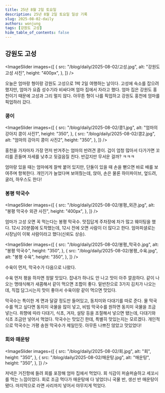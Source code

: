 ```yaml
---
title: 25년 8월 2일 토요일
description: 25년 8월 2일 토요일 일상 기록
slug: 2025-08-02-daily
authors: wonjung
tags: [강원도 고성]
hide_table_of_contents: false
---
```



## 강원도 고성

<ImageSlider
  images={[
    {
      src: "/blog/daily/2025-08-02/고성.jpg",
      alt: "강원도 고성 사진",
      height: "400px",
    },
  ]}
/>

오늘은 엄마랑 형이랑 강원도 고성으로 1박 2일 여행하는 날이다.
고성에 숙소를 잡으려 했지만, 엄마가 요즘 성수기라 비싸다며 엄마 집에서 자라고 했다.
엄마 집은 강원도 홍천이기 때문에 고성과 그리 멀지 않다.
아무튼 형이 나를 픽업하고 강원도 홍천에 엄마를 픽업하러 갔다.

### 콩이

<ImageSlider
  images={[
    {
      src: "/blog/daily/2025-08-02/콩1.jpg",
      alt: "엄마의 강아지 콩이 사진1",
      height: "350",
    },
    {
      src: "/blog/daily/2025-08-02/콩2.jpg",
      alt: "엄마의 강아지 콩이 사진2",
      height: "350",
    },
  ]}
/>

홍천을 가자마자 가장 먼저 반겨주는 엄마의 반려견 콩이.
겁이 엄청 많아서 다가가면 꼬리를 흔들며 자세를 낮추고 뒷걸음질 친다.
반갑지만 무서운 걸까? ㅋㅋㅋ

엄마랑 있을 때는 엄마에게 찰싹 붙어 있지만, 단둘이 있을 때 손을 뻗으면 바로 배를 보여주며 항복한다.
개인기가 늘었다며 보여줬는데, 앉아, 손은 물론 하이파이브, 엎드려, 굴러, 하우스도 한다!

### 봉평 막국수

<ImageSlider
  images={[
    {
      src: "/blog/daily/2025-08-02/봉평_외관.jpg",
      alt: "봉평 막국수 외관 사진",
      height: "400px",
    },
  ]}
/>

엄마가 고성 오면 꼭 먹는다는 봉평 막국수.
맛집답게 주차장에 차가 많고 웨이팅을 했다.
12시 20분쯤에 도착했는데, 12시 전에 오면 사람이 더 많다고 한다.
엄마피셜로는 사장님이 이북 사람이라고 했다(신뢰도 상승).

<ImageSlider
  images={[
    {
      src: "/blog/daily/2025-08-02/봉평_막국수.jpg",
      alt: "봉평 막국수",
      height: "350",
    },
    {
      src: "/blog/daily/2025-08-02/봉평_수육.jpg",
      alt: "봉평 수육",
      height: "350",
    },
  ]}
/>

수육이 먼저, 막국수가 다음으로 나왔다.

수육 먼저 평을 하자면 정말 맛있다.
잡내가 하나도 안 나고 맛이 아주 깔끔하다.
같이 나오는 명태식해가 새콤해서 같이 먹으면 조합이 좋다.
밑반찬으로 3가지 김치가 나오는데, 직접 담그시는지 맛이 좋아서 수육이랑 같이 먹으면 맛있다.

막국수는 특이한 게 면과 달걀 정도만 들어있고, 동치미와 다대기를 따로 준다.
물 막국수를 먹고 싶다면 동치미 국물을 많이 넣고, 비빔 막국수를 원하면 동치미 국물을 조금 넣는다.
취향에 따라 다대기, 식초, 겨자, 설탕 등을 조절해서 넣으면 됐는데, 다대기와 식초 조금만 넣어서 먹었다.
막국수는 맛있긴 한데, 특별히 맛있는지는 모르겠다.
개인적으로 막국수는 가평 송원 막국수가 제일인듯.
아무튼 나쁘진 않았고 맛있었다!

### 회와 매운탕

<ImageSlider
  images={[
    {
      src: "/blog/daily/2025-08-02/회.jpg",
      alt: "회",
      height: "350",
    },
    {
      src: "/blog/daily/2025-08-02/매운탕.jpg",
      alt: "매운탕",
      height: "350",
    },
  ]}
/>

저녁은 거진항에 들려 회를 포장해 엄마 집에서 먹었다.
회 식감이 퍼슬퍼슬하고 세꼬시를 먹는 느낌이었다.
회로 조금 먹다가 매운탕에 다 넣었더니 국물 반, 생선 반 매운탕이 됐다.
마지막으로 라면 사리까지 넣어서 야무지게 먹었다.
